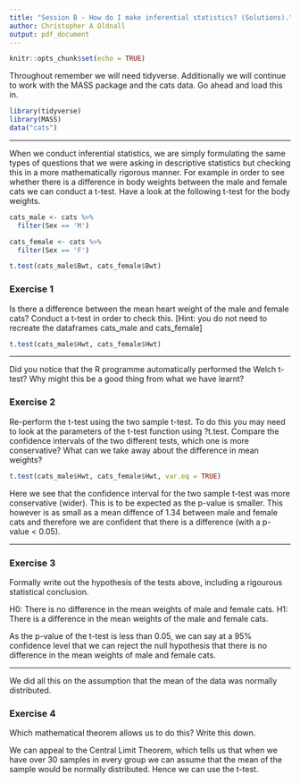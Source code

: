 ```yaml
---
title: "Session B - How do I make inferential statistics? (Solutions)."
author: Christopher A Oldnall
output: pdf_document
---
```


```r
knitr::opts_chunk$set(echo = TRUE)
```

Throughout remember we will need tidyverse. Additionally we will continue to work with the MASS package and the cats data. Go ahead and load this in.

```r
library(tidyverse)
library(MASS)
data("cats")
```

-------------

When we conduct inferential statistics, we are simply formulating the same types of questions that we were asking in descriptive statistics but checking this in a more mathematically rigorous manner. For example in order to see whether there is a difference in body weights between the male and female cats we can conduct a t-test. Have a look at the following t-test for the body weights.

```r
cats_male <- cats %>%
  filter(Sex == 'M')

cats_female <- cats %>%
  filter(Sex == 'F')

t.test(cats_male$Bwt, cats_female$Bwt)
```

### Exercise 1

Is there a difference between the mean heart weight of the male and female cats? Conduct a t-test in order to check this.
[Hint: you do not need to recreate the dataframes cats_male and cats_female]

```r
t.test(cats_male$Hwt, cats_female$Hwt)
```

-------------

Did you notice that the R programme automatically performed the Welch t-test? Why might this be a good thing from what we have learnt?

### Exercise 2

Re-perform the t-test using the two sample t-test. To do this you may need to look at the parameters of the t-test function using ?t.test. Compare the confidence intervals of the two different tests, which one is more conservative? What can we take away about the difference in mean weights?

```r
t.test(cats_male$Hwt, cats_female$Hwt, var.eq = TRUE)
```

Here we see that the confidence interval for the two sample t-test was more conservative (wider). This is to be expected as the p-value is smaller. This however is as small as a mean diffence of 1.34 between male and female cats and therefore we are confident that there is a difference (with a p-value < 0.05).

-------------

### Exercise 3

Formally write out the hypothesis of the tests above, including a rigourous statistical conclusion.

H0: There is no difference in the mean weights of male and female cats.
H1: There is a difference in the mean weights of the male and female cats.

As the p-value of the t-test is less than 0.05, we can say at a 95% confidence level that we can reject the null hypothesis that there is no difference in the mean weights of male and female cats.

-------------

We did all this on the assumption that the mean of the data was normally distributed.

### Exercise 4

Which mathematical theorem allows us to do this? Write this down.

We can appeal to the Central Limit Theorem, which tells us that when we have over 30 samples in every group we can assume that the mean of the sample would be normally distributed. Hence we can use the t-test.
